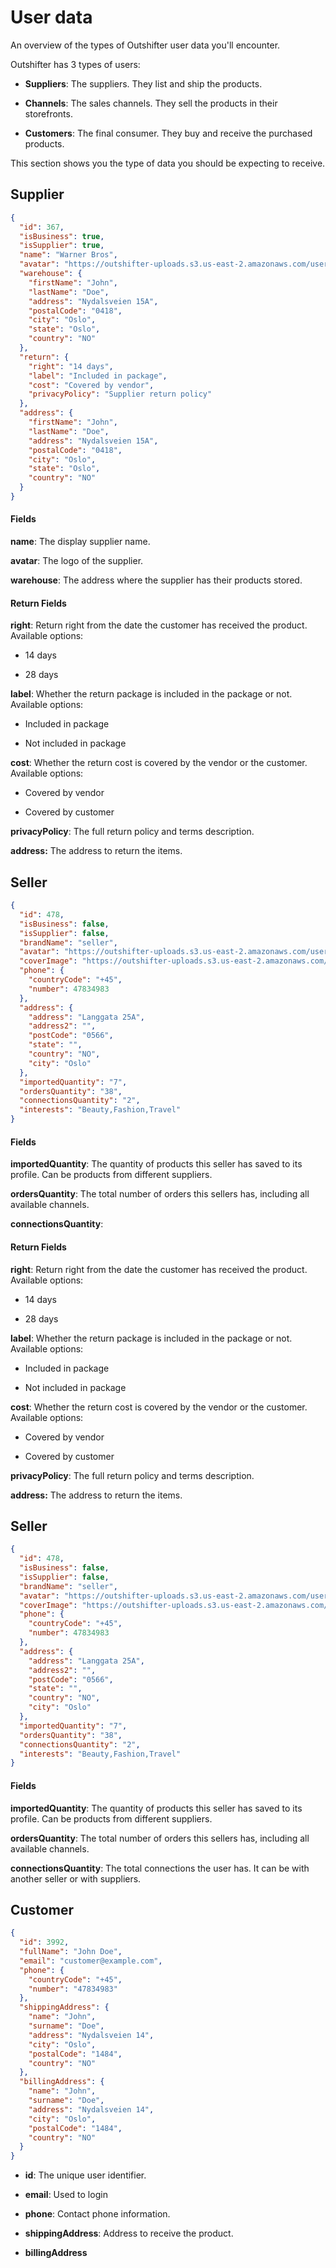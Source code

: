# **User data**

An overview of the types of Outshifter user data you'll encounter.

Outshifter has 3 types of users:

- **Suppliers**: The suppliers. They list and ship the products.

- **Channels**: The sales channels. They sell the products in their storefronts.

- **Customers**: The final consumer. They buy and receive the purchased
  products.

This section shows you the type of data you should be expecting to receive.

## **Supplier**

```json
{
  "id": 367,
  "isBusiness": true,
  "isSupplier": true,
  "name": "Warner Bros",
  "avatar": "https://outshifter-uploads.s3.us-east-2.amazonaws.com/user-avatar/avatar.jpeg",
  "warehouse": {
    "firstName": "John",
    "lastName": "Doe",
    "address": "Nydalsveien 15A",
    "postalCode": "0418",
    "city": "Oslo",
    "state": "Oslo",
    "country": "NO"
  },
  "return": {
    "right": "14 days",
    "label": "Included in package",
    "cost": "Covered by vendor",
    "privacyPolicy": "Supplier return policy"
  },
  "address": {
    "firstName": "John",
    "lastName": "Doe",
    "address": "Nydalsveien 15A",
    "postalCode": "0418",
    "city": "Oslo",
    "state": "Oslo",
    "country": "NO"
  }
}
```

#### **Fields**

**name**: The display supplier name.

**avatar**: The logo of the supplier.

**warehouse**: The address where the supplier has their products stored.

#### **Return Fields**

**right**: Return right from the date the customer has received the product.
Available options:

- 14 days

- 28 days

**label**: Whether the return package is included in the package or not.
Available options:

- Included in package

- Not included in package

**cost**: Whether the return cost is covered by the vendor or the customer.
Available options:

- Covered by vendor

- Covered by customer

**privacyPolicy**: The full return policy and terms description.

**address:** The address to return the items.

## **Seller**

```json
{
  "id": 478,
  "isBusiness": false,
  "isSupplier": false,
  "brandName": "seller",
  "avatar": "https://outshifter-uploads.s3.us-east-2.amazonaws.com/user-avatar/username.jpeg",
  "coverImage": "https://outshifter-uploads.s3.us-east-2.amazonaws.com/user-avatar/username_cover.jpeg",
  "phone": {
    "countryCode": "+45",
    "number": 47834983
  },
  "address": {
    "address": "Langgata 25A",
    "address2": "",
    "postCode": "0566",
    "state": "",
    "country": "NO",
    "city": "Oslo"
  },
  "importedQuantity": "7",
  "ordersQuantity": "38",
  "connectionsQuantity": "2",
  "interests": "Beauty,Fashion,Travel"
}
```

#### **Fields**

**importedQuantity**: The quantity of products this seller has saved to its
profile. Can be products from different suppliers.

**ordersQuantity**: The total number of orders this sellers has, including all
available channels.

**connectionsQuantity**:

#### **Return Fields**

**right**: Return right from the date the customer has received the product.
Available options:

- 14 days

- 28 days

**label**: Whether the return package is included in the package or not.
Available options:

- Included in package

- Not included in package

**cost**: Whether the return cost is covered by the vendor or the customer.
Available options:

- Covered by vendor

- Covered by customer

**privacyPolicy**: The full return policy and terms description.

**address:** The address to return the items.

## **Seller**

```json
{
  "id": 478,
  "isBusiness": false,
  "isSupplier": false,
  "brandName": "seller",
  "avatar": "https://outshifter-uploads.s3.us-east-2.amazonaws.com/user-avatar/username.jpeg",
  "coverImage": "https://outshifter-uploads.s3.us-east-2.amazonaws.com/user-avatar/username_cover.jpeg",
  "phone": {
    "countryCode": "+45",
    "number": 47834983
  },
  "address": {
    "address": "Langgata 25A",
    "address2": "",
    "postCode": "0566",
    "state": "",
    "country": "NO",
    "city": "Oslo"
  },
  "importedQuantity": "7",
  "ordersQuantity": "38",
  "connectionsQuantity": "2",
  "interests": "Beauty,Fashion,Travel"
}
```

#### **Fields**

**importedQuantity**: The quantity of products this seller has saved to its
profile. Can be products from different suppliers.

**ordersQuantity**: The total number of orders this sellers has, including all
available channels.

**connectionsQuantity**: The total connections the user has. It can be with
another seller or with suppliers.

## **Customer**

```json
{
  "id": 3992,
  "fullName": "John Doe",
  "email": "customer@example.com",
  "phone": {
    "countryCode": "+45",
    "number": "47834983"
  },
  "shippingAddress": {
    "name": "John",
    "surname": "Doe",
    "address": "Nydalsveien 14",
    "city": "Oslo",
    "postalCode": "1484",
    "country": "NO"
  },
  "billingAddress": {
    "name": "John",
    "surname": "Doe",
    "address": "Nydalsveien 14",
    "city": "Oslo",
    "postalCode": "1484",
    "country": "NO"
  }
}
```

- **id**: The unique user identifier.

- **email**: Used to login

- **phone**: Contact phone information.

- **shippingAddress**: Address to receive the product.

- **billingAddress**
